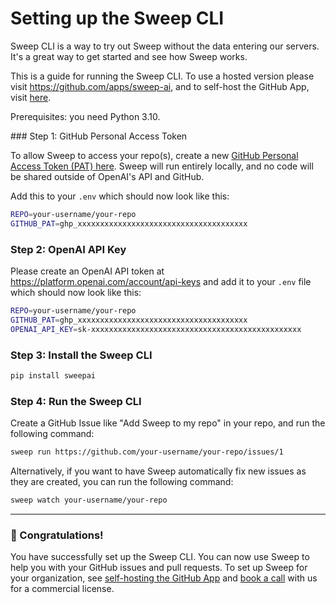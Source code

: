 
# Setting up the Sweep CLI

Sweep CLI is a way to try out Sweep without the data entering our servers. It's a great way to get started and see how Sweep works.

<Callout type="info">This is a guide for running the Sweep CLI. To use a hosted version please visit https://github.com/apps/sweep-ai, and to self-host the GitHub App, visit [here](/deployment).</Callout>

<Callout type="warning">Prerequisites: you need Python 3.10.</Callout>

<Steps>
### Step 1: GitHub Personal Access Token

To allow Sweep to access your repo(s), create a new [GitHub Personal Access Token (PAT) here](https://github.com/settings/tokens/new?description=Sweep%20Self-hosted&scopes=repo,workflow). Sweep will run entirely locally, and no code will be shared outside of OpenAI's API and GitHub.

Add this to your `.env` which should now look like this:

```sh filename=".env"
REPO=your-username/your-repo
GITHUB_PAT=ghp_xxxxxxxxxxxxxxxxxxxxxxxxxxxxxxxxxxxxxx
```

### Step 2: OpenAI API Key

Please create an OpenAI API token at https://platform.openai.com/account/api-keys and add it to your `.env` file which should now look like this:
```sh filename=".env"
REPO=your-username/your-repo
GITHUB_PAT=ghp_xxxxxxxxxxxxxxxxxxxxxxxxxxxxxxxxxxxxxx
OPENAI_API_KEY=sk-xxxxxxxxxxxxxxxxxxxxxxxxxxxxxxxxxxxxxxxxxxxxxxx
```

### Step 3: Install the Sweep CLI

```sh filename="terminal"
pip install sweepai
```

### Step 4: Run the Sweep CLI

Create a GitHub Issue like "Add Sweep to my repo" in your repo, and run the following command:

```sh filename="terminal"
sweep run https://github.com/your-username/your-repo/issues/1
```

Alternatively, if you want to have Sweep automatically fix new issues as they are created, you can run the following command:
```sh filename="terminal"
sweep watch your-username/your-repo
```
</Steps>

---

### 🎉 Congratulations!

You have successfully set up the Sweep CLI. You can now use Sweep to help you with your GitHub issues and pull requests. To set up Sweep for your organization, see [self-hosting the GitHub App](/deployment) and [book a call](https://calendly.com/sweep-ai/founders-meeting) with us for a commercial license.
